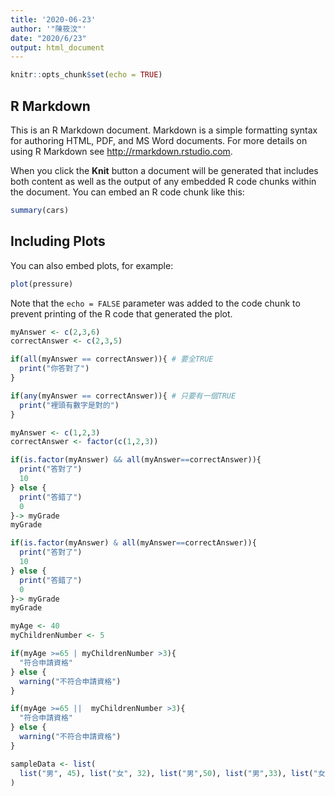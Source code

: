 ```yaml
---
title: '2020-06-23'
author: '"陳筱汶"'
date: "2020/6/23"
output: html_document
---
```


```r
knitr::opts_chunk$set(echo = TRUE)
```

## R Markdown

This is an R Markdown document. Markdown is a simple formatting syntax for authoring HTML, PDF, and MS Word documents. For more details on using R Markdown see <http://rmarkdown.rstudio.com>.

When you click the **Knit** button a document will be generated that includes both content as well as the output of any embedded R code chunks within the document. You can embed an R code chunk like this:

```r
summary(cars)
```

## Including Plots

You can also embed plots, for example:

```r
plot(pressure)
```

Note that the `echo = FALSE` parameter was added to the code chunk to prevent printing of the R code that generated the plot.
```r
myAnswer <- c(2,3,6)
correctAnswer <- c(2,3,5)

if(all(myAnswer == correctAnswer)){ # 要全TRUE
  print("你答對了")
}
```

```r
if(any(myAnswer == correctAnswer)){ # 只要有一個TRUE
  print("裡頭有數字是對的")
}
```

```r
myAnswer <- c(1,2,3)
correctAnswer <- factor(c(1,2,3))

if(is.factor(myAnswer) && all(myAnswer==correctAnswer)){
  print("答對了")
  10
} else {
  print("答錯了")
  0
}-> myGrade
myGrade
```

```r
if(is.factor(myAnswer) & all(myAnswer==correctAnswer)){
  print("答對了")
  10
} else {
  print("答錯了")
  0
}-> myGrade
myGrade
```

```r
myAge <- 40
myChildrenNumber <- 5

if(myAge >=65 | myChildrenNumber >3){
  "符合申請資格"
} else {
  warning("不符合申請資格")
}

if(myAge >=65 ||  myChildrenNumber >3){
  "符合申請資格"
} else {
  warning("不符合申請資格")
}
```

```r
sampleData <- list(
  list("男", 45), list("女", 32), list("男",50), list("男",33), list("女", 21)
)
```

